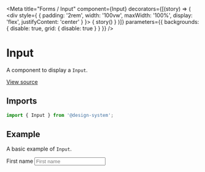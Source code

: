 
<Meta
  title="Forms / Input"
  component={Input}
  decorators={[(story) => (
    <div style={ { padding: '2rem', width: '100vw', maxWidth: '100%', display: 'flex', justifyContent: 'center' } }>
      { story() }
    </div>
  )]}
  parameters={{ backgrounds: { disable: true, grid: { disable: true } } }}
/>

# Input

A component to display a `Input`.

[View source](https://github.com/actarian/design-system/tree/main/src/ui/forms/input)

## Imports

```js
import { Input } from '@design-system';
```

<!--
## Props

<ArgsTable of={InputProps} />
-->

## Example

A basic example of `Input`.

<Canvas>
  <Story name="default">
    <div style={{ padding: '4rem', fontSize: '2rem', width: '100%', maxWidth: '500px' }}>
      <Field>
        <Label>First name</Label>
        <Input placeholder="First name" />
      </Field>
    </div>
  </Story>
</Canvas>
